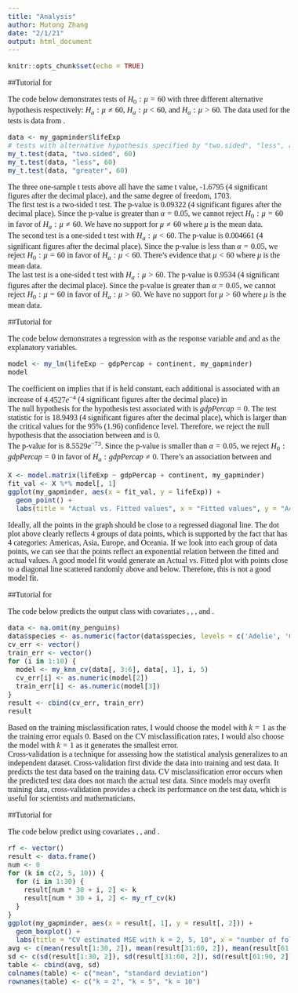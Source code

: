 ```yaml
---
title: "Analysis"
author: Mutong Zhang
date: "2/1/21"
output: html_document
---
```


<!--- Begin styling code. --->
<style type="text/css">
/* Whole document: */
body{
  font-family: "Palatino Linotype", "Book Antiqua", Palatino, serif;
  font-size: 12pt;
}
h1.title {
  font-size: 38px;
  text-align: center;
}
h4.author {
  font-size: 18px;
  text-align: center;
}
h4.date {
  font-size: 18px;
  text-align: center;
}
</style>
<!--- End styling code. --->

```r
knitr::opts_chunk$set(echo = TRUE)
```

##Tutorial for \code{my_t.test}

The code below demonstrates tests of $H_0:\mu=60$ with three different alternative hypothesis respectively: $H_a:\mu\neq60$, $H_a:\mu<60$, and $H_a:\mu>60$. The data used for the tests is \code{lifeExp} data from \code{my_gapminder}.

```r
data <- my_gapminder$lifeExp
# tests with alternative hypothesis specified by "two.sided", "less", and "greater"
my_t.test(data, "two.sided", 60)
my_t.test(data, "less", 60)
my_t.test(data, "greater", 60)
```

The three one-sample t tests above all have the same t value, -1.6795 (4 significant figures after the decimal place), and the same degree of freedom, 1703. 
<br />
The first test is a two-sided t test. The p-value is 0.09322 (4 significant figures after the decimal place). Since the p-value is greater than $\alpha = 0.05$, we cannot reject $H_0:\mu=60$ in favor of $H_a:\mu\neq60$. We have no support for $\mu\neq60$ where $\mu$ is the mean \code{lifeExp} data.
<br />
The second test is a one-sided t test with $H_a:\mu<60$. The p-value is 0.004661 (4 significant figures after the decimal place). Since the p-value is less than $\alpha = 0.05$, we reject $H_0:\mu=60$ in favor of $H_a:\mu<60$. There's evidence that $\mu<60$ where $\mu$ is the mean \code{lifeExp} data.
<br />
The last test is a one-sided t test with $H_a:\mu>60$. The p-value is 0.9534 (4 significant figures after the decimal place). Since the p-value is greater than $\alpha = 0.05$, we cannot reject $H_0:\mu=60$ in favor of $H_a:\mu>60$. We have no support for $\mu>60$ where $\mu$ is the mean \code{lifeExp} data.

##Tutorial for \code{my_lm}

The code below demonstrates a regression with \code{lifeExp} as the response variable and \code{gdpPercap} and \code{continent} as the explanatory variables.

```r
model <- my_lm(lifeExp ~ gdpPercap + continent, my_gapminder)
model
```

The coefficient on \code{gdpPercap} implies that if \code{continent} is held constant, each additional \code{gdpPercap} is associated with an increase of $4.4527e^{-4}$ (4 significant figures after the decimal place) in \code{lifeExp}
<br />
The null hypothesis for the hypothesis test associated with \code{gdpPercap} is $gdpPercap=0$.
The test statistic for \code{gdpPercap} is 18.9493 (4 significant figures after the decimal place), which is larger than the critical values for the 95% (1.96) confidence level. Therefore, we reject the null hypothesis that the association between \code{gdpPercap} and \code{lifeExp} is 0.
<br />
The p-value for \code{gdpPercap} is $8.5529e^{-73}$. Since the p-value is smaller than $\alpha = 0.05$, we reject $H_0:gdpPercap=0$ in favor of $H_a:gdpPercap\neq0$. There's an association between \code{gdpPercap} and \code{lifeExp}
<br />
```r
X <- model.matrix(lifeExp ~ gdpPercap + continent, my_gapminder)
fit_val <- X %*% model[, 1]
ggplot(my_gapminder, aes(x = fit_val, y = lifeExp)) + 
  geom_point() +
  labs(title = "Actual vs. Fitted values", x = "Fitted values", y = "Actual values")
```

Ideally, all the points in the graph should be close to a regressed diagonal line. The dot plot above clearly reflects 4 groups of data points, which is supported by the fact that \code{continent} has 4 categories: Americas, Asia, Europe, and Oceania. If we look into each group of data points, we can see that the points reflect an exponential relation between the fitted and actual values. A good model fit would generate an Actual vs. Fitted plot with points close to a diagonal line scattered randomly above and below. Therefore, this is not a good model fit.

##Tutorial for \code{my_knn_cv}

The code below predicts the output class \code{species} with covariates \code{bill_length_mm}, \code{bill_depth_mm}, \code{flipper_length_mm}, and \code{body_mass_g}.

```r
data <- na.omit(my_penguins)
data$species <- as.numeric(factor(data$species, levels = c('Adelie', 'Chinstrap', 'Gentoo'), labels = c(1, 2, 3)))
cv_err <- vector()
train_err <- vector()
for (i in 1:10) {
  model <- my_knn_cv(data[, 3:6], data[, 1], i, 5)
  cv_err[i] <- as.numeric(model[2])
  train_err[i] <- as.numeric(model[3])
}
result <- cbind(cv_err, train_err)
result
```

Based on the training misclassification rates, I would choose the model with $k=1$ as the the training error equals 0. Based on the CV misclassification rates, I would also choose the model with $k=1$ as it generates the smallest error.
<br />
Cross-validation is a technique for assessing how the statistical analysis generalizes to an independent dataset. Cross-validation first divide the data into training and test data. It predicts the test data based on the training data. CV misclassification error occurs when the predicted test data does not match the actual test data. Since models may overfit training data, cross-validation provides a check its performance on the test data, which is useful for scientists and mathematicians.

##Tutorial for \code{my_rf_cv}

The code below predict \code{body_mass_g} using covariates \code{bill_length_mm}, \code{bill_depth_mm}, and \code{flipper_length_mm}.

```r
rf <- vector()
result <- data.frame()
num <- 0
for (k in c(2, 5, 10)) {
  for (i in 1:30) {
    result[num * 30 + i, 2] <- k
    result[num * 30 + i, 2] <- my_rf_cv(k)
  }
}
ggplot(my_gapminder, aes(x = result[, 1], y = result[, 2])) + 
  geom_boxplot() +
  labs(title = "CV estimated MSE with k = 2, 5, 10", x = "number of folds (k)", y = "CV estimated MSE")
avg <- c(mean(result[1:30, 2]), mean(result[31:60, 2]), mean(result[61:90, 2]))
sd <- c(sd(result[1:30, 2]), sd(result[31:60, 2]), sd(result[61:90, 2]))
table <- cbind(avg, sd)
colnames(table) <- c("mean", "standard deviation")
rownames(table) <- c("k = 2", "k = 5", "k = 10")
```

